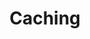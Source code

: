---
title: 'Caching'
metaTitle: 'Caching queries in Prisma Postgres'
metaDescription: 'Learn about caching queries in Prisma Postgres'
tocDepth: 3
toc: true
---